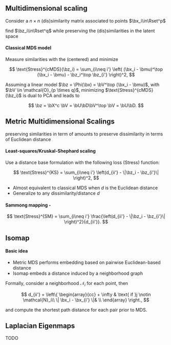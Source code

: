 ## Multidimensional scaling

\framesubtitle{a.k.a Principale Coordinates Analysis}

Consider a $n\times n$ (dis)similarity matrix associated to points $\bx_i\in\Rset^p$ 

\emphase{Goal:} find $\bz_i\in\Rset^q$ while preserving the  (dis)similarities in the latent space

#### Classical MDS model

Measure similarities with the (centered) \alert{\bf inner product} and minimize 

$$
\text{Stress}^{cMDS}(\bz_i) = \sum_{i\neq i'} \left( (\bx_i - \bmu)^\top (\bx_i - \bmu) - \bz_i^\top \bz_{i'} \right)^2,
$$

Assuming a linear model $\bz = \Phi(\bx) = \bV^\top (\bx_i - \bmu)$, with $\bV \in \mathcal{O}_{p \times q}$, minimizing $\text{Stress}^{cMDS}(\bz_i)$ is dual to PCA and leads to

$$
\bz = \bX^c \bV = \bU\bD\bV^\top \bV = \bU\bD.
$$
  
\alert{\rsa The principal coordinates in $\Rset^q$ correspond to the scores of the $n$ individuals projected on the first $q$ principal components.}

## Metric Multidimensional Scalings
  
\paragraph{Idea to generalize classical MDS:} preserving similarities in term of \alert{\bf inner product} amounts to preserve dissimilarity in terms of Euclidean distance


#### Least-squares/Kruskal-Shephard scaling

Use a distance base formulation with the following loss (Stress) function:

$$
\text{Stress}^{KS} = \sum_{i\neq i'} \left(d_{ii'} - \|\bz_i - \bz_{i'}\| \right)^2,
$$

  -  Almost equivalent to classical MDS when $d$ is the Euclidean distance
  - Generalize to any \alert{\bf quantitative} dissimilarity/distance $d$

#### Sammong mapping - \textcolor{black}{Variant of the loss (Stress) function}

$$
  \text{Stress}^{SM} = \sum_{i\neq i'} \frac{\left(d_{ii'} - \|\bz_i - \bz_{i'}\| \right)^2}{d_{ii'}}.
$$

## Isomap
 
#### Basic idea

  - Metric  MDS performs embedding based on pairwise Euclidean-based distance
  - Isomap embeds a distance induced by a neighborhood graph
 
Formally, consider a neighborhood $\mathcal{N}_i$ for each point, then

$$
  d_{ii'} = \left\{
    \begin{array}{cc}
    + \infty & \text{ if }j \notin \mathcal{N}_i\\
    \| \bx_i - \bx_{i'} \|& \\
    \end{array}
  \right.,
$$

and compute the shortest path distance for each pair prior to MDS.

## Laplacian Eigenmaps

TODO
 
